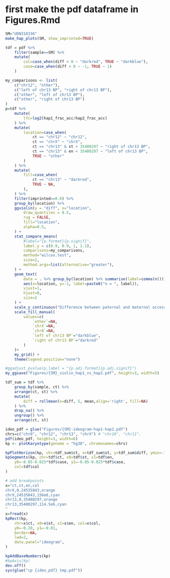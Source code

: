 # first make the pdf dataframe in Figures.Rmd
```r
SM="UDN318336"
make_hap_plots(SM, show_imprinted=TRUE)
```
```r
tdf = pdf %>% 
    filter(sample==SM) %>%
    mutate(
        col=case_when(diff < 0 ~ "darkred", TRUE ~ "darkblue"),
        case=case_when(diff < 0 ~ -1, TRUE ~ 1)
    )

my_comparisons <- list( 
    c("chr12", "other"),
    c("left of chr13 BP", "right of chr13 BP"),
    c("other", "left of chr13 BP"),
    c("other", "right of chr13 BP")
)
p=tdf %>% 
    mutate(
        lfc=log2(hap1_frac_acc/hap2_frac_acc)
    ) %>%
    mutate(
        location=case_when(
            ct == "chr12" ~ "chr12",
            ct == "chrX" ~ "chrX",
            ct == "chr13" & st > 35480297 ~ "right of chr13 BP",
            ct == "chr13" & en < 35480297 ~ "left of chr13 BP",
            TRUE ~ "other"
        )
    ) %>%
    mutate(
        fill=case_when(
            ct == "chr13" ~ "darkred",
            TRUE ~ NA,
        ),
    ) %>%
    filter(imprinted==0.0) %>%
    group_by(location) %>% 
    ggviolin(y = "diff", x="location",
        draw_quantiles = 0.5,
        rug = FALSE,
        fill="location",
        alpha=0.5,
    ) +
    stat_compare_means(
        #label="{p.format}{p.signif}",
        label.y = c(0.9, 0.9, 1, 1.1),
        comparisons=my_comparisons,
        method="wilcox.test",
        size=2,
        method.args=list(alternative="greater"),
    ) +
    geom_text(
        data = . %>% group_by(location) %>% summarise(label=comma(n())),
        aes(x=location, y=-1, label=paste0("n = ", label)),
        vjust=1,
        hjust=0,
        size=2
    ) +
    scale_y_continuous("Difference between paternal and maternal accessibility", labels=percent) +
    scale_fill_manual(
        values=c(
            `other`=NA,
            `chrX`=NA,
            `chr8`=NA,
            `left of chr13 BP`="darkblue",
            `right of chr13 BP`="darkred"
        )
    )+
    my_grid() +
    theme(legend.position="none")

#ggadjust_pvalue(p,label = "{p.adj.format}{p.adj.signif}")
my_ggsave("Figures/{SM}_violin_hap1_vs_hap2.pdf", height=3, width=5)
```


```r
tdf_sum = tdf %>%
    group_by(sample, ct) %>%
    arrange(ct, st) %>%
    mutate(
        diff = rollmean(x=diff, 5, mean,align='right', fill=NA)
    ) %>% 
    drop_na() %>%
    ungroup() %>%
    arrange(ct, st)

ideo_pdf = glue("Figures/{SM}-ideogram-hap1-hap2.pdf")
chrs=c("chr8", "chr12", "chr13", "chrX") # "chr10", "chr11",
pdf(ideo_pdf, height=3, width=6)
kp <- plotKaryotype(genome = "hg38", chromosomes=chrs)

kpPlotHorizon(kp, chr=tdf_sum$ct, x=tdf_sum$st, y=tdf_sum$diff, ymin=-1, ymax=1)
kpSegments(kp, chr=tdf$ct, x0=tdf$st, x1=tdf$en, 
    y0=-0.05-0.025*tdf$case, y1=-0.05-0.025*tdf$case,
    col=tdf$col
)

# add breakpoints
x="ct,st,en,col
chrX,0,24535843,orange
chrX,24535843,156e6,cyan
chr13,0,35480297,orange
chr13,35480297,114.5e6,cyan
"
x=fread(x)
kpRect(kp, 
    chr=x$ct, x0=x$st, x1=x$en, col=x$col,
    y0=-0.20, y1=-0.01,
    border=NA,
    lwd=2,
    data.panel="ideogram",
)

kpAddBaseNumbers(kp)
#kpAxis(kp)
dev.off()
sys(glue("cp {ideo_pdf} tmp.pdf"))
```